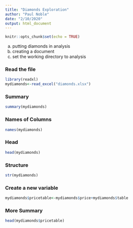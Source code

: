 ```yaml
---
title: "Diamonds Exploration"
author: "Paul Noble"
date: "2/10/2020"
output: html_document
---
```


```r
knitr::opts_chunk$set(echo = TRUE)
```

a. putting diamonds in analysis 
b. creating a document 
c. set the working directory to analysis 

### Read the file 
```r
library(readxl)
mydiamonds<-read_excel("diamonds.xlsx")
```
### Summary 
```r
summary(mydiamonds)
```
### Names of Columns
```r
names(mydiamonds)
```
### Head
```r
head(mydiamonds)
```
### Structure
```r
str(mydiamonds)
```
### Create a new variable 
```r
mydiamonds$pricetable<-mydiamonds$price+mydiamonds$table
```
### More Summary
```r
head(mydiamonds$pricetable)
```

